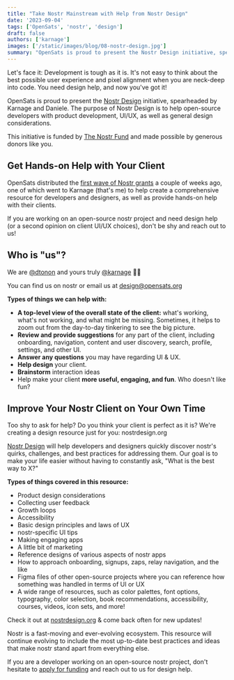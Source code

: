 ```yaml
---
title: "Take Nostr Mainstream with Help from Nostr Design"
date: '2023-09-04'
tags: ['OpenSats', 'nostr', 'design']
draft: false
authors: ['karnage']
images: ['/static/images/blog/08-nostr-design.jpg']
summary: "OpenSats is proud to present the Nostr Design initiative, spearheaded by Karnage and Daniele."
---
```


Let's face it: Development is tough as it is. It's not easy to think about the
best possible user experience and pixel alignment when you are neck-deep into
code. You need design help, and now you've got it!

OpenSats is proud to present the [Nostr Design](/nostr) initiative, spearheaded
by Karnage and Daniele. The purpose of Nostr Design is to help open-source
developers with product development, UI/UX, as well as general design
considerations.

This initiative is funded by [The Nostr Fund](/projects/nostr) and made possible
by generous donors like you.

## Get Hands-on Help with Your Client

OpenSats distributed the [first wave of Nostr
grants](/blog/nostr-grants-july-2023) a couple of weeks ago, one of which went
to Karnage (that's me) to help create a comprehensive resource for developers
and designers, as well as provide hands-on help with their clients.

If you are working on an open-source nostr project and need design help (or a
second opinion on client UI/UX choices), don't be shy and reach out to us!

## Who is "us"?

We are [@dtonon][dtonon] and yours truly [@karnage][karnage] 🙇‍♂️ 

You can find us on nostr or email us at design@opensats.org

**Types of things we can help with:**

- **A top-level view of the overall state of the client:** what's working, what's not working, and what might be missing. Sometimes, it helps to zoom out from the day-to-day tinkering to see the big picture.
- **Review and provide suggestions** for any part of the client, including onboarding, navigation, content and user discovery, search, profile, settings, and other UI.
- **Answer any questions** you may have regarding UI & UX.
- **Help design** your client.
- **Brainstorm** interaction ideas
- Help make your client **more useful, engaging, and fun**. Who doesn't like fun?

## Improve Your Nostr Client on Your Own Time

Too shy to ask for help? Do you think your client is perfect as it is? We're
creating a design resource just for you: nostrdesign.org

[Nostr Design](/nostr) will help developers and designers quickly discover
nostr's quirks, challenges, and best practices for addressing them. Our goal is
to make your life easier without having to constantly ask, "What is the best way
to X?"

**Types of things covered in this resource:**

- Product design considerations
- Collecting user feedback
- Growth loops
- Accessibility
- Basic design principles and laws of UX
- nostr-specific UI tips
- Making engaging apps
- A little bit of marketing
- Reference designs of various aspects of nostr apps
- How to approach onboarding, signups, zaps, relay navigation, and the like
- Figma files of other open-source projects where you can reference how something was handled in terms of UI or UX
- A wide range of resources, such as color palettes, font options, typography, color selection, book recommendations, accessibility, courses, videos, icon sets, and more!

Check it out at [nostrdesign.org](https://nostrdesign.org/) & come back often
for new updates!

Nostr is a fast-moving and ever-evolving ecosystem. This resource will continue
evolving to include the most up-to-date best practices and ideas that make nostr
stand apart from everything else.

If you are a developer working on an open-source nostr project, don't hesitate
to [apply for funding](https://opensats.org/apply) and reach out to us for
design help.

[karnage]: /about/karnage
[dtonon]: /about/dtonon
